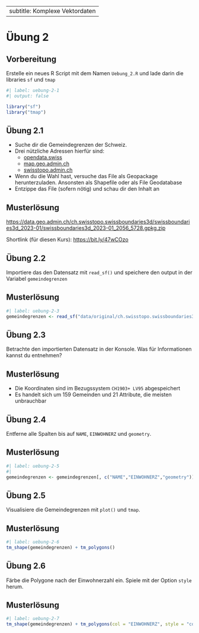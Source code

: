 
---
subtitle: Komplexe Vektordaten
---

# Übung 2 {#sec-uebung-2}

## Vorbereitung <!--1-->

Erstelle ein neues R Script mit dem Namen `Uebung_2.R` und lade darin die libraries `sf` und `tmap`

```r
#| label: uebung-2-1
#| output: false

library("sf")
library("tmap")
```


## Übung 2.1 <!--10-->

- Suche dir die Gemeindegrenzen der Schweiz. 
- Drei nützliche Adressen hierfür sind:
  - [opendata.swiss](https://opendata.swiss/)
  - [map.geo.admin.ch](https://map.geo.admin.ch)
  - [swisstopo.admin.ch](https://www.swisstopo.admin.ch)
- Wenn du die Wahl hast, versuche das File als Geopackage herunterzuladen. Ansonsten als Shapefile oder als File Geodatabase
- Entzippe das File (sofern nötig) und schau dir den Inhalt an


::::{.content-visible when-profile="musterloesung"}
:::{.callout-note}
## Musterlösung

<https://data.geo.admin.ch/ch.swisstopo.swissboundaries3d/swissboundaries3d_2023-01/swissboundaries3d_2023-01_2056_5728.gpkg.zip>

Shortlink (für diesen Kurs): <https://bit.ly/47wCOzo>


:::
::::



## Übung 2.2 

Importiere das den Datensatz mit `read_sf()` und speichere den output in der Variabel `gemeindegrenzen`

::::{.content-visible when-profile="musterloesung"}
:::{.callout-note}
## Musterlösung

```r
#| label: uebung-2-3
gemeindegrenzen <- read_sf("data/original/ch.swisstopo.swissboundaries3d-gemeinde-flaeche.fill/swissBOUNDARIES3D_1_3_TLM_BEZIRKSGEBIET.shp")
```


:::
::::



## Übung 2.3 <!--5-->

Betrachte den importierten Datensatz in der Konsole. Was für Informationen kannst du entnehmen?

::::{.content-visible when-profile="musterloesung"}
:::{.callout-note}
## Musterlösung

- Die Koordinaten sind im Bezugssystem `CH1903+ LV95` abgespeichert
- Es handelt sich um 159 Gemeinden und 21 Attribute, die meisten unbrauchbar


:::
::::


## Übung 2.4 <!--3-->

Entferne alle Spalten bis auf `NAME`, `EINWOHNERZ` und `geometry`.


::::{.content-visible when-profile="musterloesung"}
:::{.callout-note}
## Musterlösung

```r
#| label: uebung-2-5
#| 
gemeindegrenzen <- gemeindegrenzen[, c("NAME","EINWOHNERZ","geometry")]
```


:::
::::


## Übung 2.5 <!--4-->

Visualisiere die Gemeindegrenzen mit `plot()` und `tmap`.

::::{.content-visible when-profile="musterloesung"}
:::{.callout-note}
## Musterlösung

```r
#| label: uebung-2-6
tm_shape(gemeindegrenzen) + tm_polygons()
```



:::
::::


## Übung 2.6 <!--4-->

Färbe die Polygone nach der Einwohnerzahl ein. Spiele mit der Option `style` herum.

::::{.content-visible when-profile="musterloesung"}
:::{.callout-note}
## Musterlösung

```r
#| label: uebung-2-7
tm_shape(gemeindegrenzen) + tm_polygons(col = "EINWOHNERZ", style = "cont")
```




:::
::::

